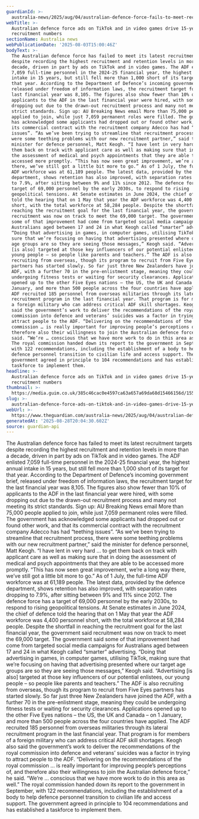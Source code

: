 ```yaml
---
guardianId: >-
  australia-news/2025/aug/04/australian-defence-force-fails-to-meet-recruitment-targets-but-numbers-improving
webTitle: >-
  Australian defence force ads on TikTok and in video games drive 15-year high
  recruitment numbers
sectionName: Australia news
webPublicationDate: '2025-08-03T15:00:46Z'
bodyText: >-
  The Australian defence force has failed to meet its latest recruitment targets
  despite recording the highest recruitment and retention levels in more than a
  decade, driven in part by ads on TikTok and in video games. The ADF enlisted
  7,059 full-time personnel in the 2024-25 financial year, the highest annual
  intake in 15 years, but still fell more than 1,000 short of its target for
  that year. According to the Department of Defence’s incoming government brief,
  released under freedom of information laws, the recruitment target for the
  last financial year was 8,105. The figures also show fewer than 10% of
  applicants to the ADF in the last financial year were hired, with some
  dropping out due to the drawn-out recruitment process and many not meeting its
  strict standards. Sign up: AU Breaking News email More than 75,000 people
  applied to join, while just 7,059 permanent roles were filled. The government
  has acknowledged some applicants had dropped out or found other work, and that
  its commercial contract with the recruitment company Adecco has had “teething
  issues”. “As we’ve been trying to streamline that recruitment process, there
  were some teething problems with our new recruitment partner,” said the
  minister for defence personnel, Matt Keogh. “I have lent in very hard … to get
  them back on track with applicant care as well as making sure that in doing
  the assessment of medical and psych appointments that they are able to be
  accessed more promptly. “This has now seen great improvement, we’re a long way
  there, we’ve still got a little bit more to go.” As of 1 July, the full-time
  ADF workforce was at 61,189 people. The latest data, provided by the defence
  department, shows retention has also improved, with separation rates dropping
  to 7.9%, after sitting between 9% and 11% since 2012. The defence force has a
  target of 69,000 personnel by the early 2030s, to respond to rising
  geopolitical tensions. At Senate estimates in June 2024, the chief of defence
  told the hearing that on 1 May that year the ADF workforce was 4,400 personnel
  short, with the total workforce at 58,284 people. Despite the shortfall in
  reaching the recruitment goal for the last financial year, the government said
  recruitment was now on track to meet the 69,000 target. The government said
  some of that improvement had come from targeted social media campaigns for
  Australians aged between 17 and 24 in what Keogh called “smarter” advertising.
  “Doing that advertising in games, in computer games, utilising TikTok, making
  sure that we’re focusing on having that advertising presented where our target
  age groups are so they are seeing those messages,” Keogh said. “Advertising
  [is also] targeted at those key influencers of our potential enlistees, our
  young people – so people like parents and teachers.” The ADF is also
  recruiting from overseas, though its program to recruit from Five Eyes
  partners has started slowly. So far just three New Zealanders have joined the
  ADF, with a further 70 in the pre-enlistment stage, meaning they could be
  undergoing fitness tests or waiting for security clearances. Applications
  opened up to the other Five Eyes nations – the US, the UK and Canada – on 1
  January, and more than 500 people across the four countries have applied. The
  ADF recruited 185 personnel from overseas militaries through its lateral
  recruitment program in the last financial year. That program is for members of
  a foreign military who can address critical ADF skill shortages. Keogh also
  said the government’s work to deliver the recommendations of the royal
  commission into defence and veterans’ suicides was a factor in trying to
  attract people to the ADF. “Delivering on the recommendations of the royal
  commission … is really important for improving people’s perceptions of, and
  therefore also their willingness to join the Australian defence force,” he
  said. “We’re … conscious that we have more work to do in this area as well.”
  The royal commission handed down its report to the government in September,
  with 122 recommendations, including the establishment of a body to help
  defence personnel transition to civilian life and access support. The
  government agreed in principle to 104 recommendations and has established a
  taskforce to implement them.
headline: >-
  Australian defence force ads on TikTok and in video games drive 15-year high
  recruitment numbers
thumbnail: >-
  https://media.guim.co.uk/385c46cac0e4597ca63a657a69da68d15466156d/1550_2289_2103_1683/500.jpg
slug: >-
  australian-defence-force-ads-on-tiktok-and-in-video-games-drive-15-year-high-recruitment-numbers
webUrl: >-
  https://www.theguardian.com/australia-news/2025/aug/04/australian-defence-force-fails-to-meet-recruitment-targets-but-numbers-improving
generatedAt: '2025-08-28T20:04:30.602Z'
source: guardian-api
---
```

The Australian defence force has failed to meet its latest recruitment targets despite recording the highest recruitment and retention levels in more than a decade, driven in part by ads on TikTok and in video games. The ADF enlisted 7,059 full-time personnel in the 2024-25 financial year, the highest annual intake in 15 years, but still fell more than 1,000 short of its target for that year. According to the Department of Defence’s incoming government brief, released under freedom of information laws, the recruitment target for the last financial year was 8,105. The figures also show fewer than 10% of applicants to the ADF in the last financial year were hired, with some dropping out due to the drawn-out recruitment process and many not meeting its strict standards. Sign up: AU Breaking News email More than 75,000 people applied to join, while just 7,059 permanent roles were filled. The government has acknowledged some applicants had dropped out or found other work, and that its commercial contract with the recruitment company Adecco has had “teething issues”. “As we’ve been trying to streamline that recruitment process, there were some teething problems with our new recruitment partner,” said the minister for defence personnel, Matt Keogh. “I have lent in very hard … to get them back on track with applicant care as well as making sure that in doing the assessment of medical and psych appointments that they are able to be accessed more promptly. “This has now seen great improvement, we’re a long way there, we’ve still got a little bit more to go.” As of 1 July, the full-time ADF workforce was at 61,189 people. The latest data, provided by the defence department, shows retention has also improved, with separation rates dropping to 7.9%, after sitting between 9% and 11% since 2012. The defence force has a target of 69,000 personnel by the early 2030s, to respond to rising geopolitical tensions. At Senate estimates in June 2024, the chief of defence told the hearing that on 1 May that year the ADF workforce was 4,400 personnel short, with the total workforce at 58,284 people. Despite the shortfall in reaching the recruitment goal for the last financial year, the government said recruitment was now on track to meet the 69,000 target. The government said some of that improvement had come from targeted social media campaigns for Australians aged between 17 and 24 in what Keogh called “smarter” advertising. “Doing that advertising in games, in computer games, utilising TikTok, making sure that we’re focusing on having that advertising presented where our target age groups are so they are seeing those messages,” Keogh said. “Advertising [is also] targeted at those key influencers of our potential enlistees, our young people – so people like parents and teachers.” The ADF is also recruiting from overseas, though its program to recruit from Five Eyes partners has started slowly. So far just three New Zealanders have joined the ADF, with a further 70 in the pre-enlistment stage, meaning they could be undergoing fitness tests or waiting for security clearances. Applications opened up to the other Five Eyes nations – the US, the UK and Canada – on 1 January, and more than 500 people across the four countries have applied. The ADF recruited 185 personnel from overseas militaries through its lateral recruitment program in the last financial year. That program is for members of a foreign military who can address critical ADF skill shortages. Keogh also said the government’s work to deliver the recommendations of the royal commission into defence and veterans’ suicides was a factor in trying to attract people to the ADF. “Delivering on the recommendations of the royal commission … is really important for improving people’s perceptions of, and therefore also their willingness to join the Australian defence force,” he said. “We’re … conscious that we have more work to do in this area as well.” The royal commission handed down its report to the government in September, with 122 recommendations, including the establishment of a body to help defence personnel transition to civilian life and access support. The government agreed in principle to 104 recommendations and has established a taskforce to implement them.
